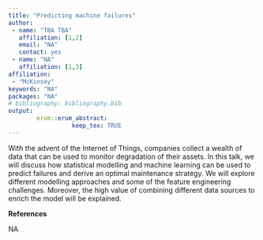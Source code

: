 ```yaml
---
title: "Predicting machine failures"
author:
 - name: "TBA TBA"
   affiliation: [1,2]
   email: "NA"
   contact: yes
 - name: "NA"
   affiliation: [1,3]
affiliation:
 - "McKinsey"
keywords: "NA"
packages: "NA"
# bibliography: bibliography.bib
output:  
        erum::erum_abstract:
                  keep_tex: TRUE
---
```


With the advent of the Internet of Things, companies collect a wealth of
data that can be used to monitor degradation of their assets. In this
talk, we will discuss how statistical modelling and machine learning can
be used to predict failures and derive an optimal maintenance strategy.
We will explore different modelling approaches and some of the feature
engineering challenges. Moreover, the high value of combining different
data sources to enrich the model will be explained.

**References**

NA
